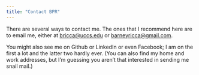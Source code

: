 ```yaml
---
title: "Contact BPR"
---
```


There are several ways to contact me. The ones that I recommend here are to email me, either at <a href = "mailto:bricca@uccs.edu">bricca\@uccs.edu</a> or <a href = "mailto:barneyricca@gmail.com">barneyricca\@gmail.com</a>.

You might also see me on Github or LinkedIn or even Facebook; I am on the first a lot and the latter two hardly ever. (You can also find my home and work addresses, but I'm guessing you aren't that interested in sending me snail mail.)
